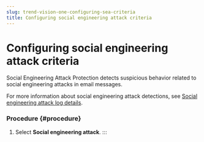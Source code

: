```yaml
---
slug: trend-vision-one-configuring-sea-criteria
title: Configuring social engineering attack criteria
---
```

# Configuring social engineering attack criteria

Social Engineering Attack Protection detects suspicious behavior related to social engineering attacks in email messages.

For more information about social engineering attack detections, see [Social engineering attack log details](sea-log-details.mdx).

### Procedure {#procedure}

1.  Select **Social engineering attack**.
:::
